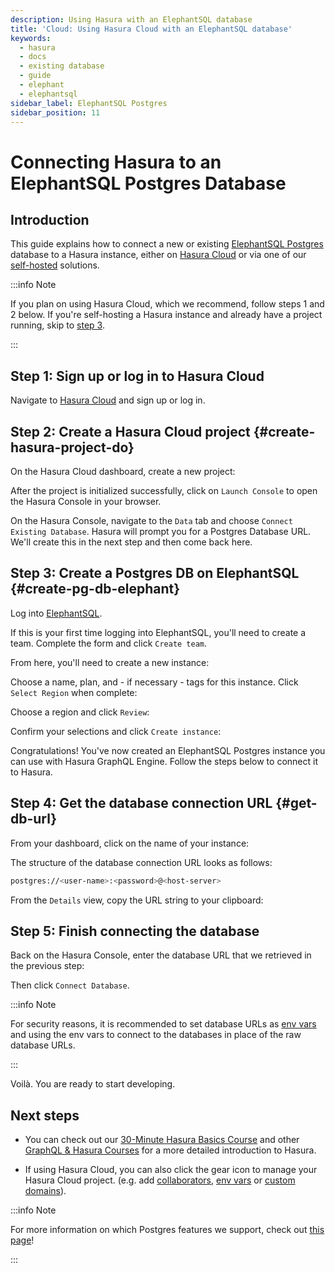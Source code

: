 ```yaml
---
description: Using Hasura with an ElephantSQL database
title: 'Cloud: Using Hasura Cloud with an ElephantSQL database'
keywords:
  - hasura
  - docs
  - existing database
  - guide
  - elephant
  - elephantsql
sidebar_label: ElephantSQL Postgres
sidebar_position: 11
---
```



# Connecting Hasura to an ElephantSQL Postgres Database

## Introduction

This guide explains how to connect a new or existing [ElephantSQL Postgres](https://www.elephantsql.com/) database to a
Hasura instance, either on [Hasura Cloud](https://cloud.hasura.io) or via one of our
[self-hosted](/deployment/deployment-guides/index.mdx) solutions.

:::info Note

If you plan on using Hasura Cloud, which we recommend, follow steps 1 and 2 below. If you're self-hosting a Hasura instance and
already have a project running, skip to [step 3](#create-pg-db-elephant).

:::

## Step 1: Sign up or log in to Hasura Cloud

Navigate to [Hasura Cloud](https://cloud.hasura.io/signup/?pg=docs&plcmt=body&cta=navigate-to-hasura-cloud&tech=default)
and sign up or log in.

## Step 2: Create a Hasura Cloud project {#create-hasura-project-do}

On the Hasura Cloud dashboard, create a new project:

<Thumbnail src="/img/cloud-dbs/create-hasura-cloud-project.png" alt="Create Hasura Cloud project" />

After the project is initialized successfully, click on `Launch Console` to open the Hasura Console in your browser.

On the Hasura Console, navigate to the `Data` tab and choose `Connect Existing Database`. Hasura will prompt you for a
Postgres Database URL. We'll create this in the next step and then come back here.

<Thumbnail src="/img/cloud-dbs/existing-db-setup.png" alt="Hasura Cloud database setup" width="700px" />

## Step 3: Create a Postgres DB on ElephantSQL {#create-pg-db-elephant}

Log into [ElephantSQL](https://customer.elephantsql.com/login).

If this is your first time logging into ElephantSQL, you'll need to create a team. Complete the form and click
`Create team`.

<Thumbnail src="/img/cloud-dbs/elephant/elephant-create-team.png" alt="Create Elephant team" width="700px" />

From here, you'll need to create a new instance:

<Thumbnail
  src="/img/cloud-dbs/elephant/elephant-create-instance.png"
  alt="Create new Elephant instance"
  width="700px"
/>

Choose a name, plan, and - if necessary - tags for this instance. Click `Select Region` when complete:

<Thumbnail
  src="/img/cloud-dbs/elephant/elephant-instance-details.png"
  alt="Add details to Elephant instance"
  width="700px"
/>

Choose a region and click `Review`:

<Thumbnail
  src="/img/cloud-dbs/elephant/elephant-select-region.png"
  alt="Choose region for Elephant instance"
  width="700px"
/>

Confirm your selections and click `Create instance`:

<Thumbnail src="/img/cloud-dbs/elephant/elephant-confirm-instance.png" alt="Create Elephant instance" width="700px" />

Congratulations! You've now created an ElephantSQL Postgres instance you can use with Hasura GraphQL Engine. Follow the
steps below to connect it to Hasura.

## Step 4: Get the database connection URL {#get-db-url}

From your dashboard, click on the name of your instance:

<Thumbnail src="/img/cloud-dbs/elephant/elephant-choose-instance.png" alt="Choose Elephant instance" width="700px" />

The structure of the database connection URL looks as follows:

```bash
postgres://<user-name>:<password>@<host-server>
```

From the `Details` view, copy the URL string to your clipboard:

<Thumbnail
  src="/img/cloud-dbs/elephant/elephant-connection-string.png"
  alt="Get the connection string for the database"
  width="700px"
/>

## Step 5: Finish connecting the database

Back on the Hasura Console, enter the database URL that we retrieved in the previous step:

<Thumbnail
  src="/img/cloud-dbs/elephant/elephant-connect-db.png"
  alt="Add the connection string to your Hasura Console"
  width="700px"
/>

Then click `Connect Database`.

:::info Note

For security reasons, it is recommended to set database URLs as
[env vars](/hasura-cloud/projects/env-vars.mdx#manage-project-env-vars) and using the env vars to connect to the databases in place
of the raw database URLs.

:::

Voilà. You are ready to start developing.

<Thumbnail src="/img/cloud-dbs/hasura-console.png" alt="Hasura Console" />

## Next steps

- You can check out our [30-Minute Hasura Basics Course](https://hasura.io/learn/graphql/hasura/introduction/) and other
  [GraphQL & Hasura Courses](https://hasura.io/learn/) for a more detailed introduction to Hasura.

- If using Hasura Cloud, you can also click the gear icon to manage your Hasura Cloud project. (e.g. add
  [collaborators](/hasura-cloud/projects/collaborators.mdx#manage-project-collaborators),
  [env vars](/hasura-cloud/projects/env-vars.mdx#manage-project-env-vars) or
  [custom domains](/hasura-cloud/projects/domains.mdx#manage-project-domains)).

<Thumbnail src="/img/getting-started/project-manage.png" alt="Project actions" width="860px" />

:::info Note

For more information on which Postgres features we support, check out [this page](/databases/index.mdx#feature-support)!

:::

